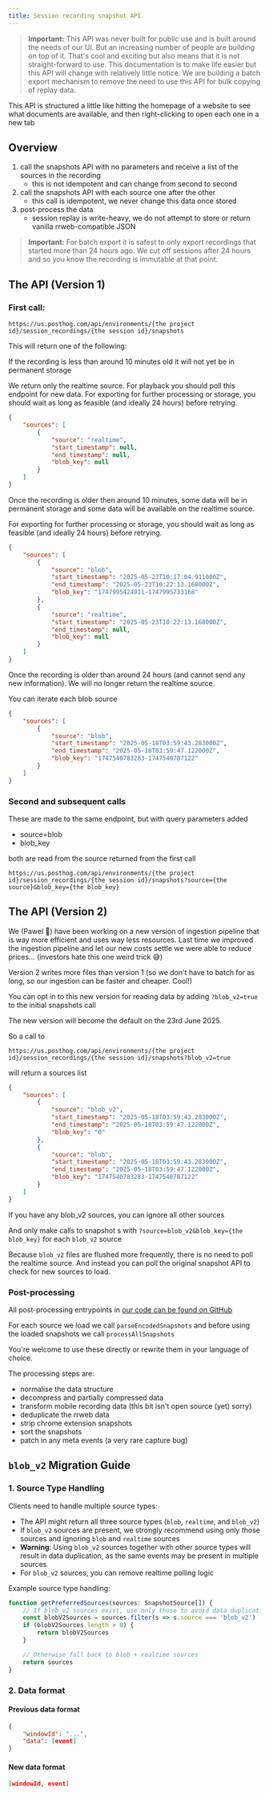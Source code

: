```yaml
---
title: Session recording snapshot API
---
```


> **Important:** This API was never built for public use and is built around the needs of our UI. But an increasing number of people are building on top of it. That's cool and exciting but also means that it is not straight-forward to use. This documentation is to make life easier but this API will change with relatively little notice. We are building a batch export mechanism to remove the need to use this API for bulk copying of replay data.

This API is structured a little like hitting the homepage of a website to see what documents are available, and then right-clicking to open each one in a new tab

## Overview

1. call the snapshots API with no parameters and receive a list of the sources in the recording
    * this is not idempotent and can change from second to second
3. call the snapshots API with each source one after the other
    * this call is idempotent, we never change this data once stored
4. post-process the data
    * session replay is write-heavy, we do not attempt to store or return vanilla rrweb-compatible JSON

> **Important:** For batch export it is safest to only export recordings that started more than 24 hours ago. We cut off sessions after 24 hours and so you know the recording is immutable at that point.

## The API (Version 1)

### First call:

`https://us.posthog.com/api/environments/{the project id}/session_recordings/{the session id}/snapshots`

This will return one of the following:

If the recording is less than around 10 minutes old it will not yet be in permanent storage

We return only the realtime source. For playback you should poll this endpoint for new data. For exporting for further processing or storage, you should wait as long as feasible (and ideally 24 hours) before retrying.

```json
{
    "sources": [
        {
            "source": "realtime",
            "start_timestamp": null,
            "end_timestamp": null,
            "blob_key": null
        }
    ]
}
```

Once the recording is older then around 10 minutes, some data will be in permanent storage and some data will be available on the realtime source.

For exporting for further processing or storage, you should wait as long as feasible (and ideally 24 hours) before retrying.

```json
{
    "sources": [
        {
            "source": "blob",
            "start_timestamp": "2025-05-23T10:17:04.911000Z",
            "end_timestamp": "2025-05-23T10:22:13.168000Z",
            "blob_key": "1747995424911-1747995733168"
        },
        {
            "source": "realtime",
            "start_timestamp": "2025-05-23T10:22:13.168000Z",
            "end_timestamp": null,
            "blob_key": null
        }
    ]
}
```

Once the recording is older than around 24 hours (and cannot send any new information). We will no longer return the realtime source.

You can iterate each blob source

```json
{
    "sources": [
        {
            "source": "blob",
            "start_timestamp": "2025-05-18T03:59:43.283000Z",
            "end_timestamp": "2025-05-18T03:59:47.122000Z",
            "blob_key": "1747540783283-1747540787122"
        }
    ]
}
```

### Second and subsequent calls

These are made to the same endpoint, but with query parameters added

* source=blob
* blob_key

both are read from the source returned from the first call

`https://us.posthog.com/api/environments/{the project id}/session_recordings/{the session id}/snapshots?source={the source}&blob_key={the blob_key}`

## The API (Version 2)

We (Pawel 🦸) have been working on a new version of ingestion pipeline that is way more efficient and uses way less resources. Last time we improved the ingestion pipeline and let our new costs settle we were able to reduce prices... (investors hate this one weird trick 😅)

Version 2 writes more files than version 1 (so we don't have to batch for as long, so our ingestion can be faster and cheaper. Cool!)

You can opt in to this new version for reading data by adding `?blob_v2=true` to the initial snapshots call

The new version will become the default on the 23rd June 2025.

So a call to

`https://us.posthog.com/api/environments/{the project id}/session_recordings/{the session id}/snapshots?blob_v2=true`

will return a sources list

```json
{
    "sources": [
        {
            "source": "blob_v2",
            "start_timestamp": "2025-05-18T03:59:43.283000Z",
            "end_timestamp": "2025-05-18T03:59:47.122000Z",
            "blob_key": "0"
        },
        {
            "source": "blob",
            "start_timestamp": "2025-05-18T03:59:43.283000Z",
            "end_timestamp": "2025-05-18T03:59:47.122000Z",
            "blob_key": "1747540783283-1747540787122"
        }
    ]
}
```

If you have any blob_v2 sources, you can ignore all other sources

And only make calls to snapshot s with `?source=blob_v2&blob_key={the blob_key}` for each `blob_v2` source

Because `blob_v2` files are flushed more frequently, there is no need to poll the realtime source. And instead you can poll the original snapshot API to check for new sources to load.

### Post-processing

All post-processing entrypoints in [our code can be found on GitHub](https://github.com/PostHog/posthog/blob/37babfa29f05f2d4e169e2f33f1643fffe540e95/frontend/src/scenes/session-recordings/player/snapshot-processing/process-all-snapshots.ts)

For each source we load we call `parseEncodedSnapshots` and before using the loaded snapshots we call `processAllSnapshots`

You're welcome to use these directly or rewrite them in your language of choice.

The processing steps are:

 * normalise the data structure
 * decompress and partially compressed data
 * transform mobile recording data (this bit isn't open source (yet) sorry)
 * deduplicate the rrweb data
 * strip chrome extension snapshots
 * sort the snapshots
 * patch in any meta events (a very rare capture bug)


## `blob_v2` Migration Guide

### 1. Source Type Handling

Clients need to handle multiple source types:

- The API might return all three source types (`blob`, `realtime`, and `blob_v2`)
- If `blob_v2` sources are present, we strongly recommend using only those sources and ignoring `blob` and `realtime` sources
- **Warning**: Using `blob_v2` sources together with other source types will result in data duplication, as the same events may be present in multiple sources
- For `blob_v2` sources, you can remove realtime polling logic

Example source type handling:

```typescript
function getPreferredSources(sources: SnapshotSource[]) {
    // If blob_v2 sources exist, use only those to avoid data duplication
    const blobV2Sources = sources.filter(s => s.source === 'blob_v2')
    if (blobV2Sources.length > 0) {
        return blobV2Sources
    }

    // Otherwise fall back to blob + realtime sources
    return sources
}
```

### 2. Data format

#### Previous data format

```json
{
    "windowId": "...",
    "data": [event]
}
```

#### New data format

```json
[windowId, event]
```


